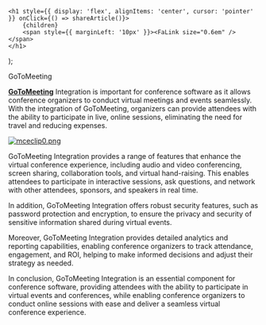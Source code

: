 

    <h1 style={{ display: 'flex', alignItems: 'center', cursor: 'pointer' }} onClick={() => shareArticle()}>
        {children} 
        <span style={{ marginLeft: '10px' }}><FaLink size="0.6em" /></span>
    </h1>
);

<ToastContainer />

<ClickableTitle>GoToMeeting</ClickableTitle>




[**GoToMeeting**](https://www.goto.com/meeting) Integration is important for conference software as it allows conference organizers to conduct virtual meetings and events seamlessly. With the integration of GoToMeeting, organizers can provide attendees with the ability to participate in live, online sessions, eliminating the need for travel and reducing expenses.


[![mceclip0.png](../../../resources/article-images/13507576503827-GoToMeeting_1.png)](https://www.goto.com/meeting)


GoToMeeting Integration provides a range of features that enhance the virtual conference experience, including audio and video conferencing, screen sharing, collaboration tools, and virtual hand-raising. This enables attendees to participate in interactive sessions, ask questions, and network with other attendees, sponsors, and speakers in real time.


In addition, GoToMeeting Integration offers robust security features, such as password protection and encryption, to ensure the privacy and security of sensitive information shared during virtual events.


Moreover, GoToMeeting Integration provides detailed analytics and reporting capabilities, enabling conference organizers to track attendance, engagement, and ROI, helping to make informed decisions and adjust their strategy as needed.


In conclusion, GoToMeeting Integration is an essential component for conference software, providing attendees with the ability to participate in virtual events and conferences, while enabling conference organizers to conduct online sessions with ease and deliver a seamless virtual conference experience.



